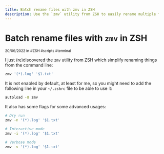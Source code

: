 ```yaml
---
title: Batch rename files with zmv in ZSH
description: Use the `zmv` utility from ZSH to easily rename multiple files.
---
```


# Batch rename files with `zmv` in ZSH

<div class="tracking-wide uppercase opacity-50"><small>20/06/2022 in #ZSH #scripts #terminal</small></div>


I just (re)discovered the `zmv` utility from ZSH which simplify renaming things from the command line:

```bash
zmv '(*).log' '$1.txt'
```

It is not enabled by default, at least for me, so you might need to add the following line in your `~/.zshrc` file to be able to use it:

```sh
autoload -U zmv
```

It also has some flags for some advanced usages:

```bash
# Dry run
zmv -n '(*).log' '$1.txt'

# Interactive mode
zmv -i '(*).log' '$1.txt'

# Verbose mode
zmv -v '(*).log' '$1.txt'
```



